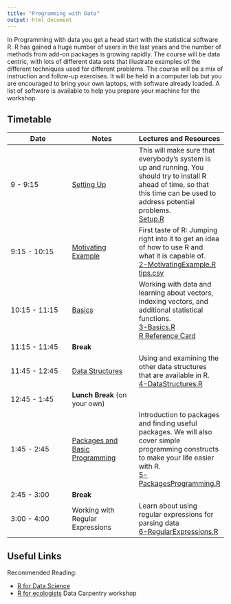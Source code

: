 ```yaml
---
title: "Programming with Data"
output: html_document
---
```



In Programming with data you get a head start with the statistical software R. R has gained a huge number of users in the last years and the number of methods from add-on packages is growing rapidly. The course will be data centric, with lots of different data sets that illustrate examples of the different techniques used for different problems.
The course will be a mix of instruction and follow-up exercises. It will be held in a computer lab but you are encouraged to bring your own laptops, with software already loaded. A list of software is available to help you prepare your machine for the workshop. 

## Timetable

Date | Notes | Lectures and Resources
---- | ---- | ----
9 - 9:15 | [Setting Up](knitr/1-Setup.html) | This will make sure that everybody's system is up and running. You should try to install R ahead of time, so that this time can be used to address potential problems. <br/> [Setup.R](code/1-Setup.R)
9:15 - 10:15 | [Motivating Example](knitr/2-MotivatingExample.html) | First taste of R: Jumping right into it to get an idea of how to use R and what it is capable of. <br/> [2-MotivatingExample.R](code/2-MotivatingExample.R)<br/> [tips.csv](data/tips.csv)
10:15 - 11:15 | [Basics](knitr/3-Basics.html) |  	Working with data and learning about vectors, indexing vectors, and additional statistical functions. <br/>[3-Basics.R](code/3-Basics.R)<br/>[R Reference Card](https://cran.r-project.org/doc/contrib/Short-refcard.pdf)
11:15 - 11:45 | **Break** | 
11:45 - 12:45 | [Data Structures](knitr/4-DataStructures.html) |  	Using and examining the other data structures that are available in R. <br/>[4-DataStructures.R](code/4-DataStructures.R)
12:45 - 1:45 | **Lunch Break** (on your own) | 
1:45 - 2:45 | [Packages and Basic Programming](knitr/5-PackagesProgramming.Rmd) | Introduction to packages and finding useful packages. We will also cover simple programming constructs to make your life easier with R. <br/>[5-PackagesProgramming.R](code/5-PackagesProgramming.R)
2:45 - 3:00 | **Break** | 
3:00 - 4:00 | Working with Regular Expressions | Learn about using regular expressions for parsing data <br/>[6-RegularExpressions.R](code/6-RegularExpressions.R)

## Useful Links
Recommended Reading:

- [R for Data Science](https://r4ds.had.co.nz/) 
- [R for ecologists](https://datacarpentry.org/R-ecology-lesson/) Data Carpentry workshop
